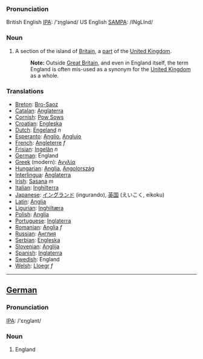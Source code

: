 ===Pronunciation===
British English [[w:IPA|IPA]]: /'ɪηglənd/
US English [[w:SAMPA|SAMPA]]: /INgLInd/
===Noun===
#A section of the island of [[Britain]], a [[part]] of the [[United Kingdom]]. 
#:'''Note:''' Outside [[Great Britain]], and even in England itself, the term England is often mis-used as a synonym for the [[United Kingdom]] as a whole.
===Translations===
*[[Breton]]: [[Bro-Saoz]]
*[[Catalan]]: [[Anglaterra]]
*[[Cornish]]: [[Pow Sows]]
*[[Croatian]]: [[Engleska]]
*[[Dutch]]: [[Engeland]] ''n''
*[[Esperanto]]: [[Anglio]], [[Anglujo]]
*[[French]]: [[Angleterre]] ''f''
*[[Frisian]]: [[Ingelân]] ''n''
*[[German]]: England
*[[Greek]] (modern): [[Αγγλία]]
*[[Hungarian]]: [[Anglia]], [[Angolország]]
*[[Interlingua]]: [[Anglaterra]]
*[[Irish]]: [[Sasana]] ''m''
*[[Italian]]: [[Inghilterra]]
*[[Japanese]]: [[イングランド]] (ingurando), [[英国]] (えいこく, eikoku)
*[[Latin]]: [[Anglia]]
*[[Ligurian]]: [[Inghiltæra]]
*[[Polish]]: [[Anglia]]
*[[Portuguese]]: [[Inglaterra]]
*[[Romanian]]: [[Anglia]] ''f''
*[[Russian]]: [[Англия]]
*[[Serbian]]: [[Engleska]]
*[[Slovenian]]: [[Anglija]]
*[[Spanish]]: [[Inglaterra]]
*[[Swedish]]: England
*[[Welsh]]: [[Lloegr]] ''f''
----
==[[German]]==
===Pronunciation===
[[w:IPA|IPA]]: /'ɛηglant/

===Noun===
#England